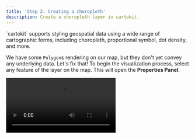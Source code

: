 ```yaml
---
title: 'Step 2: Creating a choropleth'
description: Create a choropleth layer in cartokit.
---
```



<p class="text-xl text-gray-700 tracking-wide dark:text-gray-200">`cartokit` supports styling geospatial data using a wide range of cartographic forms, including choropleth, proportional symbol, dot density, and more.</p>

We have some `Polygon`s rendering on our map, but they don't yet convey any underlying data. Let's fix that! To begin the visualization process, select any feature of the layer on the map. This will open the **Properties Panel**.

<Video src="/open-properties-panel.mp4" />

The **Properties Panel** contains a handful of controls for styling the layer. The most powerful of these is the **Map Type** select, which controls the core cartographic representation of the layer. By default, `cartokit` uses the **Fill** type to style `Polygon` and `MultiPolygon` geometries. We'll switch to a **Choropleth** type, which will allow us to color each county according to its unemployment rate.

<Video src="/switch-map-type.mp4" />

Et voilà—in a single click, we've created a choropleth map!  Notice that `cartokit` has already chosen the `rate` property of our GeoJSON dataset as the value driving each `Polygon`'s color. By default, `cartokit` selects the first numeric property it identifies in the dataset for visualization; you can select any property you like from the **Attribute** dropdown. In addition, the transition to a **Choropleth** layer has unveiled a new set of controls in the **Properties Panel**, including dropdowns for the color scheme, number of steps, and the classification method used to bin the data. In the next section, we'll use these controls to style our **Choropleth** to match the D3 map.